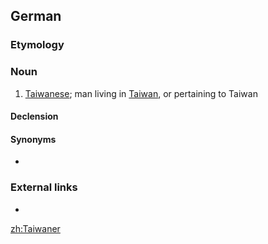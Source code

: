 {{also|taiwaner}}
==German==
===Etymology===
{{suffix|de|Taiwan|er}}

===Noun===
{{de-noun|m|Taiwaners|Taiwaner|f=Taiwanerin}}

# [[Taiwanese]]; man living in [[Taiwan]], or pertaining to Taiwan

====Declension====
{{de-decl-noun-m|s}}

====Synonyms====
* {{l|de|Taiwanese}}

===External links===
* {{R:Duden}}

[[zh:Taiwaner]]